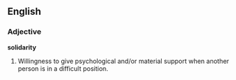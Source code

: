 ==English==

===Adjective===
'''solidarity'''
# Willingness to give psychological and/or material support when another person is in a difficult position.